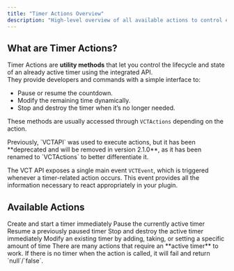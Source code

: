 ```yaml
---
title: "Timer Actions Overview"
description: "High-level overview of all available actions to control existing timers."
---
```


## What are Timer Actions?

Timer Actions are **utility methods** that let you control the lifecycle and state of an already active timer using the integrated API.\
They provide developers and commands with a simple interface to:

- Pause or resume the countdown.
- Modify the remaining time dynamically.
- Stop and destroy the timer when it’s no longer needed.

These methods are usually accessed through `VCTActions` depending on the action.

<Warning>
  Previously, `VCTAPI` was used to execute actions, but it has been **deprecated and will be removed in version 2.1.0**, as it has been renamed to `VCTActions` to better differentiate it.
</Warning>

The VCT API exposes a single main event `VCTEvent`, which is triggered whenever a timer-related action occurs.
This event provides all the information necessary to react appropriately in your plugin.

## Available Actions

<Columns cols={2}>
  <Card title=".createTimer()" href="/api-docs/actions/createtimer">
    Create and start a timer immediately
  </Card>
  <Card title=".pauseTimer()" href="/api-docs/actions/pausetimer">
    Pause the currently active timer
  </Card>
  <Card title=".resumeTimer()" href="/api-docs/actions/resumetimer">
    Resume a previously paused timer
  </Card>
  <Card title=".stopTimer()" href="/api-docs/actions/stoptimer">
    Stop and destroy the active timer immediately
  </Card>
</Columns>
<Card title=".modifyTimer()" href="/api-docs/actions/modifytimer">
  Modify an existing timer by adding, taking, or setting a specific amount of time
</Card>

<Note>
  There are many actions that require an **active timer** to work. If there is no timer when the action is called, it will fail and return `null`/`false`.
</Note>
